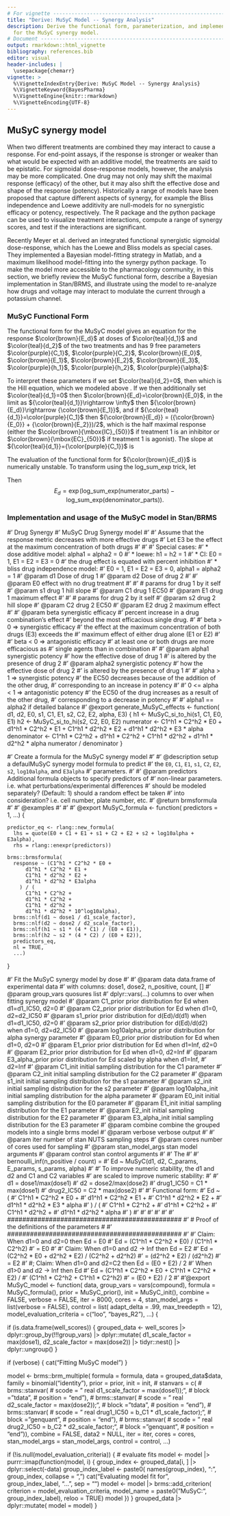 ```yaml
---
# For vignette -----------------------------------------------------------------
title: "Derive: MuSyC Model -- Synergy Analysis"
description: Derive the functional form, parameterization, and implementation
  for the MuSyC synergy model.
# Document ---------------------------------------------------------------------
output: rmarkdown::html_vignette
bibliography: references.bib
editor: visual
header-includes: |
  \usepackage{chemarr}
vignette: >
  %\VignetteIndexEntry{Derive: MuSyC Model -- Synergy Analysis}
  %\VignetteKeyword{BayesPharma}
  %\VignetteEngine{knitr::rmarkdown}
  %\VignetteEncoding{UTF-8}
---
```









## MuSyC synergy model {#sec-MuSyC}
When two different treatments are combined they may interact to cause a response. For end-point assays, if the response is stronger or weaker than what would be expected with an additive model, the treatments are said to be epistatic. For sigmoidal dose-response models, however, the analysis may be more complicated. One drug may not only may shift the maximal response (efficacy) of the other, but it may also shift the effective dose and shape of the response (potency). Historically a range of models have been proposed that capture different aspects of synergy, for example the Bliss independence\cite{Bliss1956-hf} and Loewe additivity\cite{Loewe1926-sr} are null-models for no synergistic efficacy or potency, respectively. The \texttt{SynergyFinder} R package\cite{Ianevski2022-cb} and the \texttt{synergy} python package\cite{Wooten2021-cr} can be used to visualize treatment interactions, compute a range of synergy scores, and test if the interactions are significant.

Recently Meyer et al.\cite{Meyer2019-zr,Wooten2021-lg} derived an integrated functional synergistic sigmoidal dose-response, which has the Loewe and Bliss models as special cases. They implemented a Bayesian model-fitting strategy in Matlab, and a maximum likelihood model-fitting into the synergy python package. To make the model more accessible to the pharmacology community, in this section, we briefly review the MuSyC functional form, describe a Bayesian implementation in Stan/BRMS, and illustrate using the model to re-analyze how drugs and voltage may interact to modulate the current through a potassium channel.

### MuSyC Functional Form
The functional form for the MuSyC model gives an equation for the response $\color{brown}{E_d}$ at doses of $\color{teal}{d_1}$ and $\color{teal}{d_2}$ of the two treatments and has $9$ free parameters $\color{purple}{C_1}$, $\color{purple}{C_2}$, $\color{brown}{E_0}$, $\color{brown}{E_1}$, $\color{brown}{E_2}$, $\color{brown}{E_3}$, $\color{purple}{h_1}$, $\color{purple}{h_2}$, $\color{purple}{\alpha}$:

\begin{align}
\color{brown}{E_d} &= \frac{
          {\color{purple}{C_1}}^{\color{purple}{h_1}}{\color{purple}{C_2}}^{\color{purple}{h_2}}{\color{brown}{E_0}} +
          {\color{teal}{d_1}}^{\color{purple}{h_1}}{\color{purple}{C_2}}^{\color{purple}{h_2}}{\color{brown}{E_1}} +
          {\color{purple}{C_1}}^{\color{purple}{h_1}}{\color{teal}{d_2}}^{\color{purple}{h_2}}{\color{brown}{E_2}} +
          {\color{teal}{d_1}}^{\color{purple}{h_1}}{\color{teal}{d_2}}^{\color{purple}{h_2}}{\color{purple}{\alpha}} {\color{brown}{E_3}}
       }{
          {\color{purple}{C_1}}^{\color{purple}{h_1}}{\color{purple}{C_2}}^{\color{purple}{h_2}} +
          {\color{teal}{d_1}}^{\color{purple}{h_1}}{\color{purple}{C_2}}^{\color{purple}{h_2}} +
          {\color{purple}{C_1}}^{\color{purple}{h_1}}{\color{teal}{d_2}}^{\color{purple}{h_2}} +
          {\color{teal}{d_1}}^{\color{purple}{h_1}}{\color{teal}{d_2}}^{\color{purple}{h_2}}{\color{purple}{\alpha}}}
\end{align}

To interpret these parameters if we set $\color{teal}{d_2}=0$, then 
\begin{align}
\color{brown}{E_d} &= \frac{
          {\color{purple}{C_1}}^{\color{purple}{h_1}}{\color{brown}{E_0}} +
          {\color{teal}{d_1}}^{\color{purple}{h_1}}{\color{brown}{E_1}}
       }{
          {\color{purple}{C_1}}^{\color{purple}{h_1}} +
          {\color{teal}{d_1}}^{\color{purple}{h_1}}}
\end{align}
which is the Hill equation, which we modeled above \ref{sec:hill}. If we then additionally set $\color{teal}{d_1}=0$ then $\color{brown}{E_d}=\color{brown}{E_0}$, in the limit as ${\color{teal}{d_1}}\rightarrow \infty$ then ${\color{brown}{E_d}}\rightarrow {\color{brown}{E_1}}$, and if ${\color{teal}{d_1}}=\color{purple}{C_1}$ then ${\color{brown}{E_d}} = ({\color{brown}{E_0}} + {\color{brown}{E_2}})/2$, which is the half maximal response (either the $\color{brown}{\mbox{IC}_{50}}$ if treatment $1$ is an inhibitor or $\color{brown}{\mbox{EC}_{50}}$ if treatment $1$ is agonist). The slope at ${\color{teal}{d_1}}={\color{purple}{C_1}}$ is 
\begin{align*}
    \frac{\mathrm{d}\;\color{brown}{E_d}}{\mathrm{d}\color{teal}{d_1}}
        &= {\color{purple}{C_1}}^{v}{\color{brown}{E_0}}
              \frac{\mathrm{d}}{\mathrm{d}\color{teal}{d_1}}
                  \frac{1}{{\color{purple}{C_1}}^{\color{purple}{h_1}} + {\color{teal}{d_1}}^{\color{purple}{h_1}}} +
           {\color{brown}{E_1}}
              \frac{\mathrm{d}}{\mathrm{d}\color{teal}{d_1}}
                   \frac{{\color{teal}{d_1}}^{h_1}}{{\color{purple}{C_1}}^{\color{purple}{h_1}} + {\color{teal}{d_1}}^{\color{purple}{h_1}}}\\
        &= {\color{purple}{C_1}}^{h_1}{\color{brown}{E_0}}
              \frac{                          h_1{\color{teal}{d_1}}^{{\color{purple}{h_1}}-1}}{\left({\color{purple}{C_1}}^{\color{purple}{h_1}} + {\color{teal}{d_1}}^{\color{purple}{h_1}}\right)^2} +
            {\color{brown}{E_1}}
               \frac{{\color{purple}{C_1}}^{\color{purple}{h_1}}h_1{\color{teal}{d_1}}^{{\color{purple}{h_1}}-1}}{\left({\color{purple}{C_1}}^{\color{purple}{h_1}} + {\color{teal}{d_1}}^{\color{purple}{h_1}}\right)^2}\\
        &= ({\color{brown}{E_0}} + {\color{brown}{E_1}})
\end{align*}

The evaluation of the functional form for ${\color{brown}{E_d}}$ is numerically unstable. To transform using the $\mbox{log\_sum\_exp}$ trick, let

\begin{align*}
\mbox{numerator\_parts} = [\\
      &{\color{purple}{h_1}}\log({\color{purple}{C_1}}) + {\color{purple}{h_2}}\log({\color{purple}{C_2}}) + \log({\color{brown}{E_0}}),\\
      &{\color{purple}{h_1}}\log({\color{teal}{d_1}}) + {\color{purple}{h_2}}\log({\color{purple}{C_2}}) + \log({\color{brown}{E_1}}),\\
      &{\color{purple}{h_1}}\log({\color{purple}{C_1}}) + {\color{purple}{h_2}}\log({\color{teal}{d_2}}) + \log({\color{brown}{E_2}}),\\
      &{\color{purple}{h_1}}\log({\color{teal}{d_1}}) + {\color{purple}{h_2}}\log({\color{teal}{d_2}}) + \log({\color{brown}{E_3}}) + \log({\color{purple}{\alpha}}) ]\\
\mbox{denominator\_parts} = [\\
      &{\color{purple}{h_1}}\log({\color{purple}{C_1}}) + {\color{purple}{h_2}}\log({\color{purple}{C_2}}),\\
      &{\color{purple}{h_1}}\log({\color{teal}{d_1}}) + {\color{purple}{h_2}}\log({\color{purple}{C_2}}),\\
      &{\color{purple}{h_1}}\log({\color{purple}{C_1}}) + {\color{purple}{h_2}}\log({\color{teal}{d_2}}),\\
      &{\color{purple}{h_1}}\log({\color{teal}{d_1}}) + {\color{purple}{h_2}}\log({\color{teal}{d_2}})]\\
\end{align*}
Then 
$$
    E_d = \mbox{exp}\!\left(\mbox{log\_sum\_exp}(\mbox{numerator\_parts}) - \mbox{log\_sum\_exp}(\mbox{denominator\_parts})\right).
$$


### Implementation and usage of the MuSyC model in Stan/BRMS






\#' Drug Synergy \#' MuSyC Drug Synergy model \#' \#' Assume that the response metric decreases with more effective drugs \#' Let E3 be the effect at the maximum concentration of both drugs \#' \#' \#' Special cases: \#' \* dose additive model: alpha1 = alpha2 = 0 \#' \* loewe: h1 = h2 = 1 \#' \* CI: E0 = 1, E1 = E2 = E3 = 0 \#' the drug effect is equated with percent inhibition \#' \* bliss drug independence model: \#' E0 = 1, E1 = E2 = E3 = 0, alpha1 = alpha2 = 1 \#' @param d1 Dose of drug 1 \#' @param d2 Dose of drug 2 \#' \#' @param E0 effect with no drug treatment \#' \#' \# params for drug 1 by it self \#' @param s1 drug 1 hill slope \#' @param C1 drug 1 EC50 \#' @param E1 drug 1 maximum effect \#' \#' \# params for drug 2 by it self \#' @param s2 drug 2 hill slope \#' @param C2 drug 2 EC50 \#' @param E2 drug 2 maximum effect \#' \#' @param beta synergistic efficacy \#' percent increase in a drug combination's effect \#' beyond the most efficacious single drug. \#' \#' beta \> 0 =\> synergistic efficacy \#' the effect at the maximum concentration of both drugs (E3) exceeds the \#' maximum effect of either drug alone (E1 or E2) \#' \#' beta \< 0 =\> antagonistic efficacy \#' at least one or both drugs are more efficacious as \#' single agents than in combination \#' \#' @param alpha1 synergistic potency \#' how the effective dose of drug 1 \#' is altered by the presence of drug 2 \#' @param alpha2 synergistic potency \#' how the effective dose of drug 2 \#' is altered by the presence of drug 1 \#' \#' alpha \> 1 =\> synergistic potency \#' the EC50 decreases because of the addition of the other drug, \#' corresponding to an increase in potency \#' \#' 0 \<= alpha \< 1 =\> antagonistic potency \#' the EC50 of the drug increases as a result of the other drug, \#' corresponding to a decrease in potency \#' \#' alpha1 == alpha2 if detailed balance \#' @export generate_MuSyC_effects \<- function( d1, d2, E0, s1, C1, E1, s2, C2, E2, alpha, E3) { h1 \<- MuSyC_si_to_hi(s1, C1, E0, E1) h2 \<- MuSyC_si_to_hi(s2, C2, E0, E2) numerator \<- C1\^h1 \* C2\^h2 \* E0 + d1\^h1 \* C2\^h2 \* E1 + C1\^h1 \* d2\^h2 \* E2 + d1\^h1 \* d2\^h2 \* E3 \* alpha denominator \<- C1\^h1 \* C2\^h2 + d1\^h1 \* C2\^h2 + C1\^h1 \* d2\^h2 + d1\^h1 \* d2\^h2 \* alpha numerator / denominator }

\#' Create a formula for the MuSyC synergy model \#' \#' @description setup a defaulMuSyC synergy model formula to predict \#' the `E0`, `C1`, `E1`, `s1`, `C2`, `E2`, `s2`, `log10alpha`, and `E3alpha` \#' parameters. \#' \#' @param predictors Additional formula objects to specify predictors of \#' non-linear parameters. i.e. what perturbations/experimental differences \#' should be modeled separately? (Default: 1) should a random effect be taken \#' into consideration? i.e. cell number, plate number, etc. \#' @return brmsformula \#' \#' @examples \#'\dontrun{
#'   Consider observations made using 4 different drugs and the column header
#'   containing the labels for the 4 different drugs is `predictors`.
#'   
#'      `MuSyC_formula(predictors = 0 + predictors)`
#'
#'   Consider that the cell_ID was recorded and the noise from the cell_ID is to
#'   be accounted for.
#'  
#'      `MuSyC_formula(predictors = 0 + predictors + (1|cell_ID))`
#'} \#' \#' @export MuSyC_formula \<- function( predictors = 1, ...) {

    predictor_eq <- rlang::new_formula(
      lhs = quote(E0 + C1 + E1 + s1 + C2 + E2 + s2 + log10alpha + E3alpha),
      rhs = rlang::enexpr(predictors))

    brms::brmsformula(
      response ~ (C1^h1 * C2^h2 * E0 +
          d1^h1 * C2^h2 * E1 +
          C1^h1 * d2^h2 * E2 +
          d1^h1 * d2^h2 * E3alpha
        ) / (
          C1^h1 * C2^h2 +
          d1^h1 * C2^h2 +
          C1^h1 * d2^h2 +
          d1^h1 * d2^h2 * 10^log10alpha),
      brms::nlf(d1 ~ dose1 / d1_scale_factor),
      brms::nlf(d2 ~ dose2 / d2_scale_factor),
      brms::nlf(h1 ~ s1 * (4 * C1) / (E0 + E1)),
      brms::nlf(h2 ~ s2 * (4 * C2) / (E0 + E2)),
      predictors_eq,
      nl = TRUE,
      ...)

}

\#' Fit the MuSyC synergy model by dose \#' \#' @param data data.frame of experimental data \#' with columns: dose1, dose2, n_positive, count, [<group_vars>] \#' @param group_vars quosures list \#' dplyr::vars(...) columns to over when fitting synergy model \#' @param C1_prior prior distribution for Ed when d1=d1_IC50, d2=0 \#' @param C2_prior prior distribution for Ed when d1=0, d2=d2_IC50 \#' @param s1_prior prior distribution for d(Ed)/d(d1) when d1=d1_IC50, d2=0 \#' @param s2_prior prior distribution for d(Ed)/d(d2) when d1=0, d2=d2_IC50 \#' @param log10alpha_prior prior distribution for alpha synergy parameter \#' @param E0_prior prior distribution for Ed when d1=0, d2=0 \#' @param E1_prior prior distribution for Ed when d1=Inf, d2=0 \#' @param E2_prior prior distribution for Ed when d1=0, d2=Inf \#' @param E3_alpha_prior prior distribution for Ed scaled by alpha when d1=Inf, \#' d2=Inf \#' @param C1_init initial sampling distribution for the C1 parameter \#' @param C2_init initial sampling distribution for the C2 parameter \#' @param s1_init initial sampling distribution for the s1 parameter \#' @param s2_init initial sampling distribution for the s2 parameter \#' @param log10alpha_init initial sampling distribution for the alpha parameter \#' @param E0_init initial sampling distribution for the E0 parameter \#' @param E1_init initial sampling distribution for the E1 parameter \#' @param E2_init initial sampling distribution for the E2 parameter \#' @param E3_alpha_init initial sampling distribution for the E3 parameter \#' @param combine combine the grouped models into a single brms model \#' @param verbose verbose output \#' \#' @param iter number of stan NUTS sampling steps \#' @param cores number of cores used for sampling \#' @param stan_model_args stan model arguments \#' @param control stan control arguments \#' \#' The \#' \#' bernoulli_inf(n_positive / count) = \#' Ed \~ MuSyC(d1, d2, C_params, E_params, s_params, alpha) \#' \#' To improve numeric stability, the d1 and d2 and C1 and C2 variables \#' are scaled to improve numeric stability: \#' \#' d1 = dose1/max(dose1) \#' d2 = dose2/max(dose2) \#' drug1_IC50 = C1 \* max(dose1) \#' drug2_IC50 = C2 \* max(dose2) \#' \#' Functional form: \#' Ed \~ ( \#' C1\^h1 \* C2\^h2 \* E0 + \#' d1\^h1 \* C2\^h2 \* E1 + \#' C1\^h1 \* d2\^h2 \* E2 + \#' d1\^h1 \* d2\^h2 \* E3 \* alpha \#' ) / ( \#' C1\^h1 \* C2\^h2 + \#' d1\^h1 \* C2\^h2 + \#' C1\^h1 \* d2\^h2 + \#' d1\^h1 \* d2\^h2 \* alpha \#' ) \#' \#' \#' \#' \#' \#' \############################################## \#' \# Proof of the definitions of the parameters \# \#' \############################################## \#' \#' Claim: When d1=0 and d2=0 then Ed = E0 \#' Ed = (C1\^h1 \* C2\^h2 \* E0) / (C1\^h1 \* C2\^h2) \#' = E0 \#' \#' Claim: When d1=0 and d2 -\> Inf then Ed = E2 \#' Ed = (C2\^h2 \* E0 + d2\^h2 \* E2) / (C2\^h2 + d2\^h2) \#' = (d2\^h2 \* E2) / (d2\^h2) \#' = E2 \#' #; Claim: When d1=0 and d2=C2 then Ed = (E0 + E2) / 2 \#' When d1\>0 and d2 -\> Inf then Ed \#' Ed = (C1\^h1 \* C2\^h2 \* E0 + C1\^h1 \* C2\^h2 \* E2) / \#' (C1\^h1 \* C2\^h2 + C1\^h1 \* C2\^h2) \#' = (E0 + E2) / 2 \#' \#'@export MuSyC_model \<- function( data, group_vars = vars(compound), formula = MuSyC_formula(), prior = MuSyC_prior(), init = MuSyC_init(), combine = FALSE, verbose = FALSE, iter = 8000, cores = 4, stan_model_args = list(verbose = FALSE), control = list( adapt_delta = .99, max_treedepth = 12), model_evaluation_criteria = c("loo", "bayes_R2"), ...) {

if (is.data.frame(well_scores)) { grouped_data \<- well_scores \|\> dplyr::group_by(!!!group_vars) \|\> dplyr::mutate( d1_scale_factor = max(dose1), d2_scale_factor = max(dose2)) \|\> tidyr::nest() \|\> dplyr::ungroup() }

if (verbose) { cat("Fitting MuSyC model\n") }

model \<- brms::brm_multiple( formula = formula, data = grouped_data\$data, family = binomial("identity"), prior = prior, init = init, \# stanvars = c( \# brms::stanvar( \# scode = " real d1_scale_factor = max(dose1));", \# block ="tdata", \# position = "end"), \# brms::stanvar( \# scode = " real d2_scale_factor = max(dose2));", \# block ="tdata", \# position = "end"), \# brms::stanvar( \# scode = " real drug1_IC50 = b_C1 \* d1_scale_factor);", \# block ="genquant", \# position = "end"), \# brms::stanvar( \# scode = " real drug2_IC50 = b_C2 \* d2_scale_factor;", \# block ="genquant", \# position = "end")), combine = FALSE, data2 = NULL, iter = iter, cores = cores, stan_model_args = stan_model_args, control = control, ...)

if (!is.null(model_evaluation_criteria)) { \# evaluate fits model \<- model \|\> purrr::imap(function(model, i) { group_index \<- grouped_data[i, ] \|\> dplyr::select(-data) group_index_label \<- paste0( names(group_index), ":", group_index, collapse = ",") cat("Evaluating model fit for", group_index_label, "...\n", sep = "") model \<- model \|\> brms::add_criterion( criterion = model_evaluation_criteria, model_name = paste0("MuSyC:", group_index_label), reloo = TRUE) model }) } grouped_data \|\> dplyr::mutate( model = model) }
